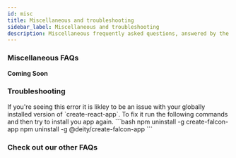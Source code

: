 ```yaml
---
id: misc
title: Miscellaneous and troubleshooting
sidebar_label: Miscellaneous and troubleshooting
description: Miscellaneous frequently asked questions, answered by the DEITY team.
---
```



### Miscellaneous FAQs

**Coming Soon**

### Troubleshooting

<Accordion title="Error: Your lockfile needs to be updated, but yarn was run with `--frozen-lockfile`.">
  If you're seeing this error it is likley to be an issue with your globally installed version of `create-react-app`. To fix it run the following commands and then try to install you app again.
  ```bash
    npm uninstall -g create-falcon-app
    npm uninstall -g @deity/create-falcon-app
  ```
</Accordion>

### Check out our other FAQs
<Categories />
